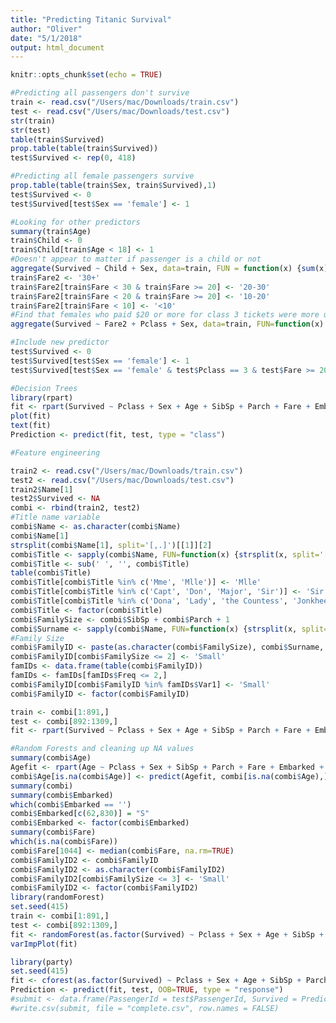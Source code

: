 ```yaml
---
title: "Predicting Titanic Survival"
author: "Oliver"
date: "5/1/2018"
output: html_document
---
```


```r
knitr::opts_chunk$set(echo = TRUE)
```

```r
#Predicting all passengers don't survive
train <- read.csv("/Users/mac/Downloads/train.csv")
test <- read.csv("/Users/mac/Downloads/test.csv")
str(train)
str(test)
table(train$Survived)
prop.table(table(train$Survived))
test$Survived <- rep(0, 418)
```
```r
#Predicting all female passengers survive
prop.table(table(train$Sex, train$Survived),1)
test$Survived <- 0
test$Survived[test$Sex == 'female'] <- 1
```

```r
#Looking for other predictors
summary(train$Age)
train$Child <- 0
train$Child[train$Age < 18] <- 1
#Doesn't appear to matter if passenger is a child or not
aggregate(Survived ~ Child + Sex, data=train, FUN = function(x) {sum(x)/length(x)})
train$Fare2 <- '30+'
train$Fare2[train$Fare < 30 & train$Fare >= 20] <- '20-30'
train$Fare2[train$Fare < 20 & train$Fare >= 20] <- '10-20'
train$Fare2[train$Fare < 10] <- '<10'
#Find that females who paid $20 or more for class 3 tickets were more unlikely to survive than expected 
aggregate(Survived ~ Fare2 + Pclass + Sex, data=train, FUN=function(x) {sum(x)/length(x)})
```

```r
#Include new predictor
test$Survived <- 0
test$Survived[test$Sex == 'female'] <- 1
test$Survived[test$Sex == 'female' & test$Pclass == 3 & test$Fare >= 20] <- 0
```

```r
#Decision Trees
library(rpart)
fit <- rpart(Survived ~ Pclass + Sex + Age + SibSp + Parch + Fare + Embarked, data = train, method = "class")
plot(fit)
text(fit)
Prediction <- predict(fit, test, type = "class")
```

```r
#Feature engineering

train2 <- read.csv("/Users/mac/Downloads/train.csv")
test2 <- read.csv("/Users/mac/Downloads/test.csv")
train2$Name[1]
test2$Survived <- NA
combi <- rbind(train2, test2)
#Title name variable
combi$Name <- as.character(combi$Name)
combi$Name[1]
strsplit(combi$Name[1], split='[,.]')[[1]][2]
combi$Title <- sapply(combi$Name, FUN=function(x) {strsplit(x, split='[,.]')[[1]][2]})
combi$Title <- sub(' ', '', combi$Title)
table(combi$Title)
combi$Title[combi$Title %in% c('Mme', 'Mlle')] <- 'Mlle'
combi$Title[combi$Title %in% c('Capt', 'Don', 'Major', 'Sir')] <- 'Sir'
combi$Title[combi$Title %in% c('Dona', 'Lady', 'the Countess', 'Jonkheer')] <- 'Lady'
combi$Title <- factor(combi$Title)
combi$FamilySize <- combi$SibSp + combi$Parch + 1
combi$Surname <- sapply(combi$Name, FUN=function(x) {strsplit(x, split='[,.]')[[1]][1]})
#Family Size
combi$FamilyID <- paste(as.character(combi$FamilySize), combi$Surname, sep="")
combi$FamilyID[combi$FamilySize <= 2] <- 'Small'
famIDs <- data.frame(table(combi$FamilyID))
famIDs <- famIDs[famIDs$Freq <= 2,]
combi$FamilyID[combi$FamilyID %in% famIDs$Var1] <- 'Small'
combi$FamilyID <- factor(combi$FamilyID)

train <- combi[1:891,]
test <- combi[892:1309,]
fit <- rpart(Survived ~ Pclass + Sex + Age + SibSp + Parch + Fare + Embarked + Title + FamilySize + FamilyID, data=train, method="class")
```

```r
#Random Forests and cleaning up NA values
summary(combi$Age)
Agefit <- rpart(Age ~ Pclass + Sex + SibSp + Parch + Fare + Embarked + Title + FamilySize, data=combi[!is.na(combi$Age),], method="anova")
combi$Age[is.na(combi$Age)] <- predict(Agefit, combi[is.na(combi$Age),])
summary(combi)
summary(combi$Embarked)
which(combi$Embarked == '')
combi$Embarked[c(62,830)] = "S"
combi$Embarked <- factor(combi$Embarked)
summary(combi$Fare)
which(is.na(combi$Fare))
combi$Fare[1044] <- median(combi$Fare, na.rm=TRUE)
combi$FamilyID2 <- combi$FamilyID
combi$FamilyID2 <- as.character(combi$FamilyID2)
combi$FamilyID2[combi$FamilySize <= 3] <- 'Small'
combi$FamilyID2 <- factor(combi$FamilyID2)
library(randomForest)
set.seed(415)
train <- combi[1:891,]
test <- combi[892:1309,]
fit <- randomForest(as.factor(Survived) ~ Pclass + Sex + Age + SibSp + Parch + Fare + Embarked + Title + FamilySize + FamilyID2, data=train, importance=TRUE, ntree=2000)
varImpPlot(fit)
```
```r
library(party)
set.seed(415)
fit <- cforest(as.factor(Survived) ~ Pclass + Sex + Age + SibSp + Parch + Fare + Embarked + Title + FamilySize + FamilyID, data = train, controls=cforest_unbiased(ntree=2000, mtry=3))
Prediction <- predict(fit, test, OOB=TRUE, type = "response")
#submit <- data.frame(PassengerId = test$PassengerId, Survived = Prediction)
#write.csv(submit, file = "complete.csv", row.names = FALSE)
```
